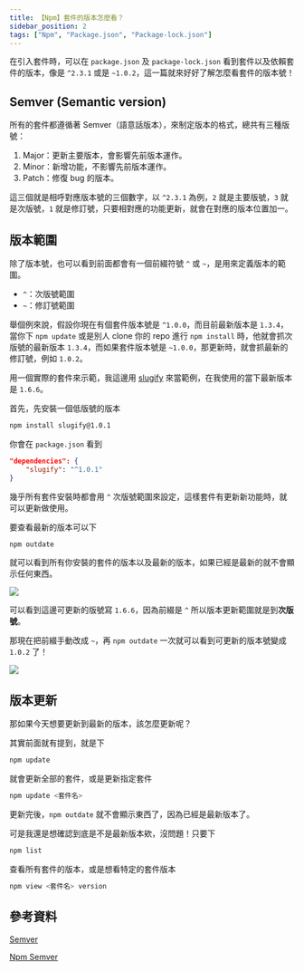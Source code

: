 ```yaml
---
title: 【Npm】套件的版本怎麼看？
sidebar_position: 2
tags: ["Npm", "Package.json", "Package-lock.json"]
---
```



在引入套件時，可以在 `package.json` 及 `package-lock.json` 看到套件以及依賴套件的版本，像是 `^2.3.1` 或是 `~1.0.2`，這一篇就來好好了解怎麼看套件的版本號！

## Semver (Semantic version)

所有的套件都遵循著 Semver（語意話版本），來制定版本的格式，總共有三種版號：

1. Major：更新主要版本，會影響先前版本運作。
2. Minor：新增功能，不影響先前版本運作。
3. Patch：修復 bug 的版本。

這三個就是相呼對應版本號的三個數字，以 `^2.3.1` 為例，`2` 就是主要版號，`3` 就是次版號，`1` 就是修訂號，只要相對應的功能更新，就會在對應的版本位置加一。

## 版本範圍

除了版本號，也可以看到前面都會有一個前綴符號 `^` 或 `~`，是用來定義版本的範圍。

- `^`：次版號範圍
- `~`：修訂號範圍

舉個例來說，假設你現在有個套件版本號是 `^1.0.0`，而目前最新版本是 `1.3.4`，當你下 `npm update` 或是別人 clone 你的 repo 進行 `npm install` 時，他就會抓次版號的最新版本 `1.3.4`，而如果套件版本號是 `~1.0.0`，那更新時，就會抓最新的修訂號，例如 `1.0.2`。

用一個實際的套件來示範，我這邊用 [slugify](https://www.npmjs.com/package/slugify) 來當範例，在我使用的當下最新版本是 `1.6.6`。

首先，先安裝一個低版號的版本

```bash
npm install slugify@1.0.1
```

你會在 `package.json` 看到

```json
"dependencies": {
    "slugify": "^1.0.1"
}
```

幾乎所有套件安裝時都會用 `^` 次版號範圍來設定，這樣套件有更新新功能時，就可以更新做使用。

要查看最新的版本可以下

```bash
npm outdate
```

就可以看到所有你安裝的套件的版本以及最新的版本，如果已經是最新的就不會顯示任何東西。

<Img src={image_1} />

可以看到這邊可更新的版號寫 `1.6.6`，因為前綴是 `^` 所以版本更新範圍就是到**次版號**。

那現在把前綴手動改成 `~`，再 `npm outdate` 一次就可以看到可更新的版本號變成 `1.0.2` 了！

<Img src={image_2} />

## 版本更新

那如果今天想要更新到最新的版本，該怎麼更新呢？

其實前面就有提到，就是下

```bash
npm update
```

就會更新全部的套件，或是更新指定套件

```bash
npm update <套件名>
```

更新完後，`npm outdate` 就不會顯示東西了，因為已經是最新版本了。

可是我還是想確認到底是不是最新版本欸，沒問題！只要下

```bash
npm list
```

查看所有套件的版本，或是想看特定的套件版本

```bash
npm view <套件名> version
```

## 參考資料

[Semver](https://semver.org/)

[Npm Semver](https://docs.npmjs.com/cli/v6/using-npm/semver)
